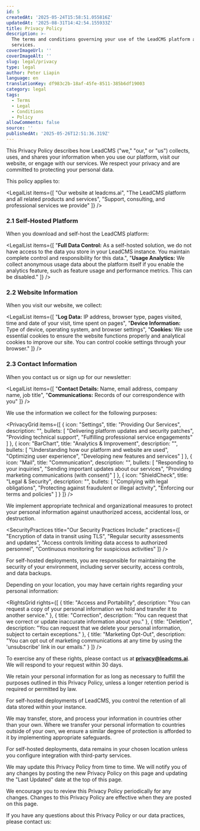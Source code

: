 ```yaml
---
id: 5
createdAt: '2025-05-24T15:58:51.055816Z'
updatedAt: '2025-08-31T14:42:54.155933Z'
title: Privacy Policy
description: >-
  The terms and conditions governing your use of the LeadCMS platform and
  services.
coverImageUrl: ''
coverImageAlt: ''
slug: legal/privacy
type: legal
author: Peter Liapin
language: en
translationKey: df983c2b-18af-45fe-8511-385b6df19003
category: legal
tags:
  - Terms
  - Legal
  - Conditions
  - Policy
allowComments: false
source: ''
publishedAt: '2025-05-26T12:51:36.319Z'
---
```


<LegalSection title="1. Introduction">

This Privacy Policy describes how LeadCMS ("we," "our," or "us") collects, uses, and shares your information when you use our platform, visit our website, or engage with our services. We respect your privacy and are committed to protecting your personal data.

This policy applies to:

<LegalList items={[
  "Our website at leadcms.ai",
  "The LeadCMS platform and all related products and services",
  "Support, consulting, and professional services we provide"
]} />

</LegalSection>

<LegalSection title="2. Information We Collect">

### 2.1 Self-Hosted Platform

When you download and self-host the LeadCMS platform:

<LegalList items={[
  "<strong>Full Data Control:</strong> As a self-hosted solution, we do not have access to the data you store in your LeadCMS instance. You maintain complete control and responsibility for this data.",
  "<strong>Usage Analytics:</strong> We collect anonymous usage data about the platform itself if you enable the analytics feature, such as feature usage and performance metrics. This can be disabled."
]} />

### 2.2 Website Information

When you visit our website, we collect:

<LegalList items={[
  "<strong>Log Data:</strong> IP address, browser type, pages visited, time and date of your visit, time spent on pages",
  "<strong>Device Information:</strong> Type of device, operating system, and browser settings",
  "<strong>Cookies:</strong> We use essential cookies to ensure the website functions properly and analytical cookies to improve our site. You can control cookie settings through your browser."
]} />

### 2.3 Contact Information

When you contact us or sign up for our newsletter:

<LegalList items={[
  "<strong>Contact Details:</strong> Name, email address, company name, job title",
  "<strong>Communications:</strong> Records of our correspondence with you"
]} />

</LegalSection>

<LegalSection title="3. How We Use Your Information">

We use the information we collect for the following purposes:

<PrivacyGrid items={[
  {
    icon: "Settings",
    title: "Providing Our Services",
    description: "",
    bullets: [
      "Delivering platform updates and security patches",
      "Providing technical support",
      "Fulfilling professional service engagements"
    ]
  },
  {
    icon: "BarChart",
    title: "Analytics & Improvement",
    description: "",
    bullets: [
      "Understanding how our platform and website are used",
      "Optimizing user experience",
      "Developing new features and services"
    ]
  },
  {
    icon: "Mail",
    title: "Communication",
    description: "",
    bullets: [
      "Responding to your inquiries",
      "Sending important updates about our services",
      "Providing marketing communications (with consent)"
    ]
  },
  {
    icon: "ShieldCheck",
    title: "Legal & Security",
    description: "",
    bullets: [
      "Complying with legal obligations",
      "Protecting against fraudulent or illegal activity",
      "Enforcing our terms and policies"
    ]
  }
]} />

</LegalSection>

<LegalSection title="4. Data Security">

We implement appropriate technical and organizational measures to protect your personal information against unauthorized access, accidental loss, or destruction.

<SecurityPractices title="Our Security Practices Include:" practices={[
  "Encryption of data in transit using TLS",
  "Regular security assessments and updates",
  "Access controls limiting data access to authorized personnel",
  "Continuous monitoring for suspicious activities"
]} />

For self-hosted deployments, you are responsible for maintaining the security of your environment, including server security, access controls, and data backups.

</LegalSection>

<LegalSection title="5. Your Rights and Choices">

Depending on your location, you may have certain rights regarding your personal information:

<RightsGrid rights={[
  {
    title: "Access and Portability",
    description: "You can request a copy of your personal information we hold and transfer it to another service."
  },
  {
    title: "Correction",
    description: "You can request that we correct or update inaccurate information about you."
  },
  {
    title: "Deletion",
    description: "You can request that we delete your personal information, subject to certain exceptions."
  },
  {
    title: "Marketing Opt-Out",
    description: "You can opt out of marketing communications at any time by using the 'unsubscribe' link in our emails."
  }
]} />

To exercise any of these rights, please contact us at **privacy@leadcms.ai**. We will respond to your request within 30 days.

</LegalSection>

<LegalSection title="6. Data Retention">

We retain your personal information for as long as necessary to fulfill the purposes outlined in this Privacy Policy, unless a longer retention period is required or permitted by law.

For self-hosted deployments of LeadCMS, you control the retention of all data stored within your instance.

</LegalSection>

<LegalSection title="7. International Data Transfers">

We may transfer, store, and process your information in countries other than your own. Where we transfer your personal information to countries outside of your own, we ensure a similar degree of protection is afforded to it by implementing appropriate safeguards.

For self-hosted deployments, data remains in your chosen location unless you configure integration with third-party services.

</LegalSection>

<LegalSection title="8. Changes to This Policy">

We may update this Privacy Policy from time to time. We will notify you of any changes by posting the new Privacy Policy on this page and updating the "Last Updated" date at the top of this page.

We encourage you to review this Privacy Policy periodically for any changes. Changes to this Privacy Policy are effective when they are posted on this page.

</LegalSection>

<LegalSection title="9. Contact Us">

If you have any questions about this Privacy Policy or our data practices, please contact us:

<ContactInfo type="email" value="privacy@leadcms.ai" label="Email" />

</LegalSection>
